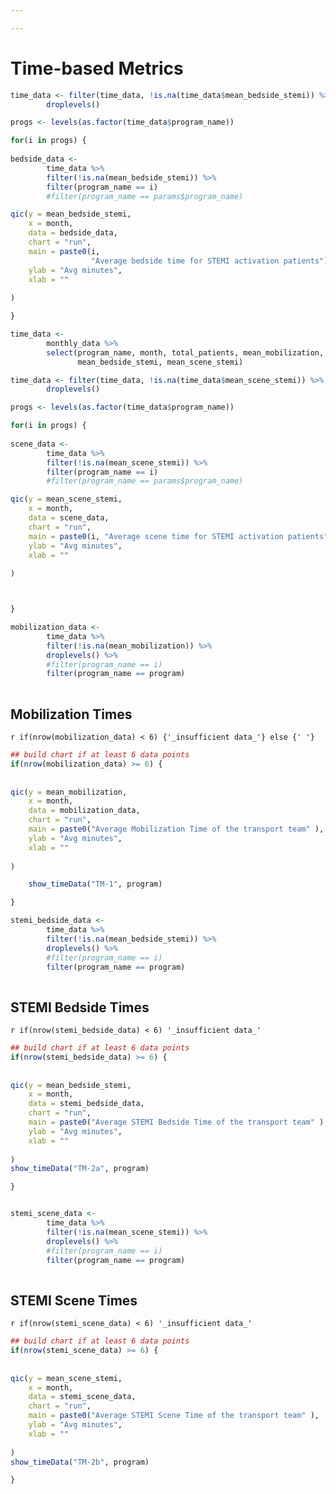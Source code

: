 ---

---


# Time-based Metrics



```{r bedside_stemi, fig.height = 3, fig.path="figures/", eval=FALSE, message=FALSE, echo=FALSE, warning=FALSE, error=FALSE}

time_data <- filter(time_data, !is.na(time_data$mean_bedside_stemi)) %>%
        droplevels()

progs <- levels(as.factor(time_data$program_name)) 

for(i in progs) {
        
bedside_data <- 
        time_data %>%
        filter(!is.na(mean_bedside_stemi)) %>%
        filter(program_name == i)
        #filter(program_name == params$program_name)

qic(y = mean_bedside_stemi,
    x = month,
    data = bedside_data,
    chart = "run",
    main = paste0(i, 
                  "Average bedside time for STEMI activation patients"),
    ylab = "Avg minutes",
    xlab = ""
    
)

}


```

```{r scene_stemi, fig.cap="",  fig.path="figures/", eval=FALSE, message=FALSE, echo=FALSE, warning=FALSE, error=FALSE}

time_data <- 
        monthly_data %>%
        select(program_name, month, total_patients, mean_mobilization, stemi_cases,
               mean_bedside_stemi, mean_scene_stemi)

time_data <- filter(time_data, !is.na(time_data$mean_scene_stemi)) %>%
        droplevels()

progs <- levels(as.factor(time_data$program_name)) 

for(i in progs) {
        
scene_data <- 
        time_data %>%
        filter(!is.na(mean_scene_stemi)) %>%
        filter(program_name == i)
        #filter(program_name == params$program_name)

qic(y = mean_scene_stemi,
    x = month,
    data = scene_data,
    chart = "run",
    main = paste0(i, "Average scene time for STEMI activation patients"),
    ylab = "Avg minutes",
    xlab = ""
    
)



}

```

```{r mobilization, fig.height = 3, fig.cap="",  fig.path="figures/", eval=TRUE, message=FALSE, echo=FALSE, warning=FALSE, error=FALSE}

mobilization_data <- 
        time_data %>%
        filter(!is.na(mean_mobilization)) %>%
        droplevels() %>%
        #filter(program_name == i)
        filter(program_name == program)
        
```

## Mobilization Times  

`r if(nrow(mobilization_data) < 6) {'_insufficient data_'} else {' '}`

```{r mobilization runchart, fig.height = 3}


## build chart if at least 6 data points
if(nrow(mobilization_data) >= 6) {
        
        
qic(y = mean_mobilization,
    x = month,
    data = mobilization_data,
    chart = "run",
    main = paste0("Average Mobilization Time of the transport team" ),
    ylab = "Avg minutes",
    xlab = ""
    
)

    show_timeData("TM-1", program)

}


```


```{r stemi bedside, fig.height = 3, fig.cap="",  fig.path="figures/", eval=TRUE, message=FALSE, echo=FALSE, warning=FALSE, error=FALSE}

stemi_bedside_data <- 
        time_data %>%
        filter(!is.na(mean_bedside_stemi)) %>%
        droplevels() %>%
        #filter(program_name == i)
        filter(program_name == program)
        
```

## STEMI Bedside Times  

`r if(nrow(stemi_bedside_data) < 6) '_insufficient data_'`

```{r stemi bedside runchart, fig.height = 3}


## build chart if at least 6 data points
if(nrow(stemi_bedside_data) >= 6) {
        
        
qic(y = mean_bedside_stemi,
    x = month,
    data = stemi_bedside_data,
    chart = "run",
    main = paste0("Average STEMI Bedside Time of the transport team" ),
    ylab = "Avg minutes",
    xlab = ""
    
)
show_timeData("TM-2a", program)

}



```

```{r stemi scene, fig.height = 3, fig.cap="",  fig.path="figures/", eval=TRUE, message=FALSE, echo=FALSE, warning=FALSE, error=FALSE}

stemi_scene_data <- 
        time_data %>%
        filter(!is.na(mean_scene_stemi)) %>%
        droplevels() %>%
        #filter(program_name == i)
        filter(program_name == program)
        
```

## STEMI Scene Times  

`r if(nrow(stemi_scene_data) < 6) '_insufficient data_'`

```{r stemi scene runchart, fig.height = 3}


## build chart if at least 6 data points
if(nrow(stemi_scene_data) >= 6) {
        
        
qic(y = mean_scene_stemi,
    x = month,
    data = stemi_scene_data,
    chart = "run",
    main = paste0("Average STEMI Scene Time of the transport team" ),
    ylab = "Avg minutes",
    xlab = ""
    
)
show_timeData("TM-2b", program)

}



```




